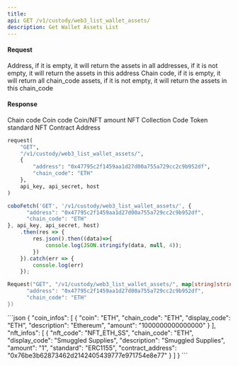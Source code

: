 ```yaml
---
title: 
api: GET /v1/custody/web3_list_wallet_assets/ 
description: Get Wallet Assets List 
---
```

#### Request 

<ParamField body="address" type="String" >Address, if it is empty, it will return the assets in all addresses, if it is not empty, it will return the assets in this address</ParamField> 
<ParamField body="chain_code" type="String" >Chain code, if it is empty, it will return all chain_code assets, if it is not empty, it will return the assets in this chain_code</ParamField> 

#### Response 

<ResponseField name="chain_code" type="String" >Chain code</ResponseField> 
<ResponseField name="coin" type="String" >Coin code</ResponseField> 
<ResponseField name="amount" type="String" >Coin/NFT amount</ResponseField> 
<ResponseField name="nft_code" type="String" >NFT Collection Code</ResponseField> 
<ResponseField name="standard" type="String" >Token standard</ResponseField> 
<ResponseField name="contract_address" type="String" >NFT Contract Address</ResponseField> 
<RequestExample>
```python Python
request(
    "GET",
    "/v1/custody/web3_list_wallet_assets/",
    {
        "address": "0x47795c2f1459aa1d27d00a755a729cc2c9b952df",
        "chain_code": "ETH"
    },
    api_key, api_secret, host
)
```
```javascript Javascript
coboFetch('GET', '/v1/custody/web3_list_wallet_assets/', {
      "address": "0x47795c2f1459aa1d27d00a755a729cc2c9b952df",
      "chain_code": "ETH"
}, api_key, api_secret, host)
    .then(res => {
        res.json().then((data)=>{
            console.log(JSON.stringify(data, null, 4));
        })
    }).catch(err => {
        console.log(err)
    });
```
```go Go
Request("GET", "/v1/custody/web3_list_wallet_assets/", map[string]string{
      "address": "0x47795c2f1459aa1d27d00a755a729cc2c9b952df",
      "chain_code": "ETH"
})
```
</RequestExample>

<ResponseExample>
```json
{
  "coin_infos": [
    {
      "coin": "ETH",
      "chain_code": "ETH",
      "display_code": "ETH",
      "description": "Ethereum",
      "amount": "1000000000000000"
    }
  ],
  "nft_infos": [
    {
      "nft_code": "NFT_ETH_SS",
      "chain_code": "ETH",
      "display_code": "Smuggled Supplies",
      "description": "Smuggled Supplies",
      "amount": "1",
      "standard": "ERC1155",
      "contract_address": "0x76be3b62873462d2142405439777e971754e8e77"
    }
  ]
}
```
</ResponseExample>
